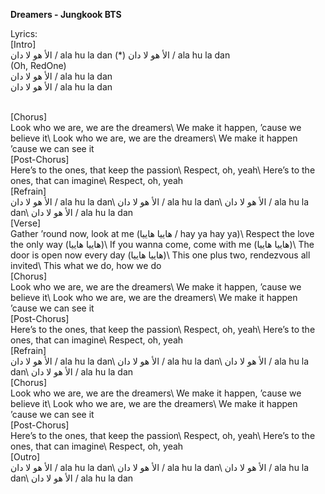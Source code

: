 
<GuideHeader title="Lagu Tema Kem" by="" tags="General" />

**Dreamers - Jungkook BTS**

Lyrics:
<br/>
[Intro]<br/>
الأ هو لا دان / ala hu la dan (*)
الأ هو لا دان / ala hu la dan<br/>
(Oh, RedOne)\
الأ هو لا دان / ala hu la dan<br/>
الأ هو لا دان / ala hu la dan<br/>

<br/>
[Chorus]<br/>
Look who we are, we are the dreamers\
We make it happen, ’cause we believe it\
Look who we are, we are the dreamers\
We make it happen ’cause we can see it

<br/>
[Post-Chorus]<br/>
Here’s to the ones, that keep the passion\
Respect, oh, yeah\
Here’s to the ones, that can imagine\
Respect, oh, yeah

<br/>
[Refrain]<br/>
الأ هو لا دان / ala hu la dan\
الأ هو لا دان / ala hu la dan\
الأ هو لا دان / ala hu la dan\
الأ هو لا دان / ala hu la dan

<br/>
[Verse]<br/>
Gather ’round now, look at me (هاييا هاييا / hay ya hay ya)\
Respect the love the only way (هاييا هاييا)\
If you wanna come, come with me (هاييا هاييا)\
The door is open now every day (هاييا هاييا)\
This one plus two, rendezvous all invited\
This what we do, how we do

<br/>
[Chorus]<br/>
Look who we are, we are the dreamers\
We make it happen, ’cause we believe it\
Look who we are, we are the dreamers\
We make it happen ’cause we can see it

<br/>
[Post-Chorus]<br/>
Here’s to the ones, that keep the passion\
Respect, oh, yeah\
Here’s to the ones, that can imagine\
Respect, oh, yeah

<br/>
[Refrain]<br/>
الأ هو لا دان / ala hu la dan\
الأ هو لا دان / ala hu la dan\
الأ هو لا دان / ala hu la dan\
الأ هو لا دان / ala hu la dan

<br/>
[Chorus]<br/>
Look who we are, we are the dreamers\
We make it happen, ’cause we believe it\
Look who we are, we are the dreamers\
We make it happen ’cause we can see it

<br/>
[Post-Chorus]<br/>
Here’s to the ones, that keep the passion\
Respect, oh, yeah\
Here’s to the ones, that can imagine\
Respect, oh, yeah

<br/>
[Outro]<br/>
الأ هو لا دان / ala hu la dan\
الأ هو لا دان / ala hu la dan\
الأ هو لا دان / ala hu la dan\
الأ هو لا دان / ala hu la dan
